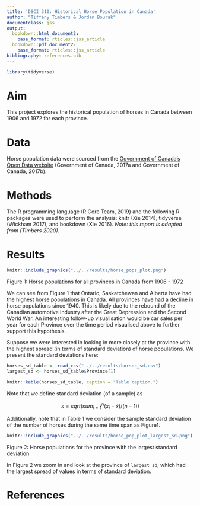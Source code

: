 ```yaml
---
title: 'DSCI 310: Historical Horse Population in Canada'
author: "Tiffany Timbers & Jordan Bourak"
documentclass: jss
output:
  bookdown::html_document2:
    base_format: rticles::jss_article
  bookdown::pdf_document2:
    base_format: rticles::jss_article
bibliography: references.bib
---
```


```r
library(tidyverse)
```

# Aim

This project explores the historical population of horses in Canada between 1906 and 1972 for each province.

# Data

Horse population data were sourced from the [Government of Canada's Open Data website](http://open.canada.ca/en/open-data) (Government of Canada, 2017a and Government of Canada, 2017b).

# Methods

The R programming language (R Core Team, 2019) and the following R packages were used to perform the analysis: knitr (Xie 2014), tidyverse (Wickham 2017), and bookdown (Xie 2016). *Note: this report is adapted from (Timbers 2020).*

# Results

```r
knitr::include_graphics("../../results/horse_pops_plot.png")
```

Figure 1: Horse populations for all provinces in Canada from 1906 - 1972

We can see from Figure 1 that Ontario, Saskatchewan and Alberta have had the highest horse populations in Canada. All provinces have had a decline in horse populations since 1940. This is likely due to the rebound of the Canadian automotive industry after the Great Depression and the Second World War. An interesting follow-up visualisation would be car sales per year for each Province over the time period visualised above to further support this hypothesis.

Suppose we were interested in looking in more closely at the province with the highest spread (in terms of standard deviation) of horse populations. We present the standard deviations here:

```r
horses_sd_table <- read_csv("../../results/horses_sd.csv")
largest_sd <- horses_sd_table$Province[1]
```


```r
knitr::kable(horses_sd_table, caption = "Table caption.")
```

Note that we define standard deviation (of a sample) as

$$s = sqrt( sum_{i = 1}^n(x_i - \bar{x}) / (n-1))$$

Additionally, note that in Table 1 we consider the sample standard deviation of the number of horses during the same time span as Figure1.

```r
knitr::include_graphics("../../results/horse_pop_plot_largest_sd.png")
```

Figure 2: Horse populations for the province with the largest standard deviation

In Figure 2 we zoom in and look at the province of `largest_sd`, which had the largest spread of values in terms of standard deviation.

# References
